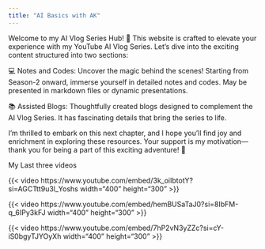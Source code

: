 ```yaml
---
title: "AI Basics with AK"
---
```


Welcome to my AI Vlog Series Hub! 🚀 This website is crafted to elevate your experience with my YouTube AI Vlog Series. Let's dive into the exciting content structured into two sections:

💻 Notes and Codes: Uncover the magic behind the scenes! Starting from Season-2 onward, immerse yourself in detailed notes and codes. May be presented in markdown files or dynamic presentations.

📚 Assisted Blogs: Thoughtfully created blogs designed to complement the AI Vlog Series. It has fascinating details that bring the series to life.

I'm thrilled to embark on this next chapter, and I hope you'll find joy and enrichment in exploring these resources. Your support is my motivation—thank you for being a part of this exciting adventure! 🌟

My Last three videos

{{< video https://www.youtube.com/embed/3k_oiIbtotY?si=AGCTtt9u3l_Yoshs width="400" height="300" >}}

{{< video https://www.youtube.com/embed/hemBUSaTaJ0?si=8IbFM-q_6IPy3kFJ width="400" height="300" >}}

{{< video https://www.youtube.com/embed/7hP2vN3yZZc?si=cY-iS0bgyTJYOyXh width="400" height="300" >}}





